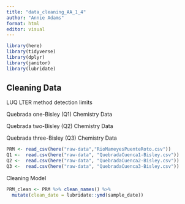 ```yaml
---
title: "data_cleaning_AA_1_4"
author: "Annie Adams"
format: html
editor: visual
---
```


```r
library(here)
library(tidyverse)
library(dplyr)
library(janitor)
library(lubridate)
```

## Cleaning Data

LUQ LTER method detection limits

Quebrada one-Bisley (Q1) Chemistry Data

Quebrada two-Bisley (Q2) Chemistry Data

Quebrada three-Bisley (Q3) Chemistry Data

```r
PRM <- read_csv(here("raw-data","RioMameyesPuenteRoto.csv"))
Q1 <-  read.csv(here("raw-data", "QuebradaCuenca1-Bisley.csv"))
Q2 <-  read.csv(here("raw-data", "QuebradaCuenca2-Bisley.csv"))
Q3 <-  read.csv(here("raw-data", "QuebradaCuenca3-Bisley.csv"))

```

Cleaning Model

```r
PRM_clean <- PRM %>% clean_names() %>% 
  mutate(clean_date = lubridate::ymd(sample_date)) 

```
